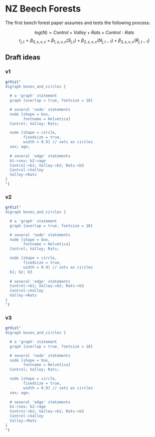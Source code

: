 # NZ Beech Forests {#nzbs}

The first beech forest paper assumes and tests the following process:

$$log(N) = Control + Valley + Rats + Control:Rats$$
$$r_{j,t} = \beta_{0,s,v,c} + \beta_{1,s,v,c} (S_{j,t})+ \beta_{2,s,v,c} (N_{j,t-1}) + \beta_{3,s,v,c} (R_{j,t-1})$$

## Draft ideas {.tabset}

### v1

```r
grViz("
digraph boxes_and_circles {

  # a 'graph' statement
  graph [overlap = true, fontsize = 10]

  # several 'node' statements
  node [shape = box,
        fontname = Helvetica]
  Control; Valley; Rats; 

  node [shape = circle,
        fixedsize = true,
        width = 0.9] // sets as circles
  sex; age; 
  
  # several 'edge' statements
  b1->sex; b2->age
  Control->b1; Valley->b2; Rats->b3
  Control->Valley
  Valley->Rats 
}
")
```

### v2

```r
grViz("
digraph boxes_and_circles {

  # a 'graph' statement
  graph [overlap = true, fontsize = 10]

  # several 'node' statements
  node [shape = box,
        fontname = Helvetica]
  Control; Valley; Rats; 

  node [shape = circle,
        fixedsize = true,
        width = 0.9] // sets as circles
  b1; b2; b3 
  
  # several 'edge' statements
  Control->b1; Valley->b2; Rats->b3
  Control->Valley
  Valley->Rats 
}
")
```

### v3

```r
grViz("
digraph boxes_and_circles {

  # a 'graph' statement
  graph [overlap = true, fontsize = 10]

  # several 'node' statements
  node [shape = box,
        fontname = Helvetica]
  Control; Valley; Rats; 

  node [shape = circle,
        fixedsize = true,
        width = 0.9] // sets as circles
  sex; age; 
  
  # several 'edge' statements
  b1->sex; b2->age
  Control->b1; Valley->b2; Rats->b3
  Control->Valley
  Valley->Rats 
}
")
```

